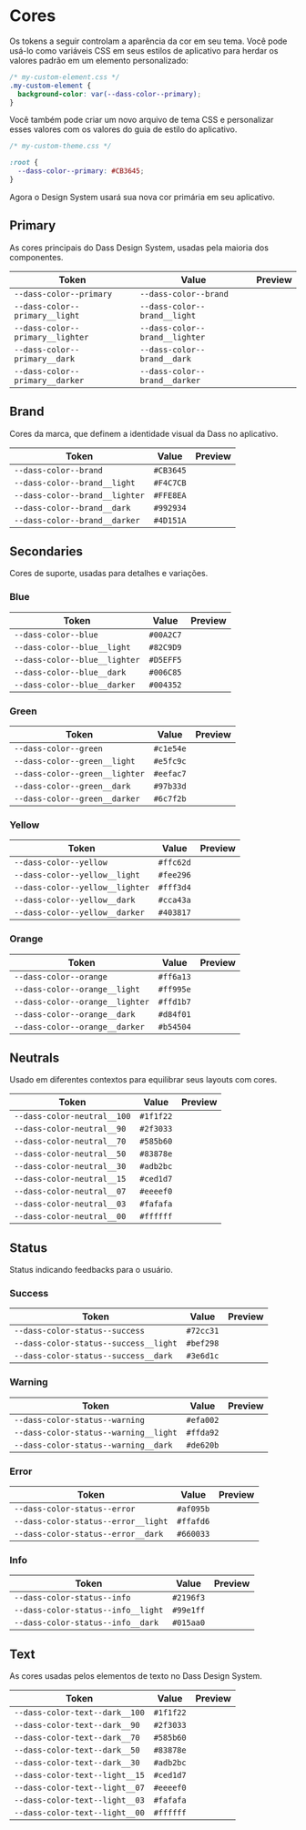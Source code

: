 
<Meta title="Guia de Estilo/Cores" />

# Cores

Os tokens a seguir controlam a aparência da cor em seu tema. Você pode usá-lo como variáveis CSS em seus estilos de aplicativo para herdar os valores padrão em um elemento personalizado:

```css
/* my-custom-element.css */
.my-custom-element {
  background-color: var(--dass-color--primary);
}
```

Você também pode criar um novo arquivo de tema CSS e personalizar esses valores com os valores do guia de estilo do aplicativo.

```css
/* my-custom-theme.css */

:root {
  --dass-color--primary: #CB3645;
}
```

Agora o Design System usará sua nova cor primária em seu aplicativo.


## Primary

As cores principais do Dass Design System, usadas pela maioria dos componentes.

| Token                            | Value                          | Preview                                                          |
| -------------------------------  | -----------------------------  | ---------------------------------------------------------------- |
| `--dass-color--primary`          | `--dass-color--brand`          | <span class='dass-sb-color dass-color--primary'></span>          |
| `--dass-color--primary__light`   | `--dass-color--brand__light`   | <span class='dass-sb-color dass-color--primary__light'></span>   |
| `--dass-color--primary__lighter` | `--dass-color--brand__lighter` | <span class='dass-sb-color dass-color--primary__lighter'></span> |
| `--dass-color--primary__dark`    | `--dass-color--brand__dark`    | <span class='dass-sb-color dass-color--primary__dark'></span>    |
| `--dass-color--primary__darker`  | `--dass-color--brand__darker`  | <span class='dass-sb-color dass-color--primary__darker'></span>  |

## Brand

Cores da marca, que definem a identidade visual da Dass no aplicativo.

| Token                          |   Value   | Preview                                                        |
| -----------------------------  | --------- | -------------------------------------------------------------- |
| `--dass-color--brand`          | `#CB3645` | <span class='dass-sb-color dass-color--brand'></span>          |
| `--dass-color--brand__light`   | `#F4C7CB` | <span class='dass-sb-color dass-color--brand__light'></span>   |
| `--dass-color--brand__lighter` | `#FFE8EA` | <span class='dass-sb-color dass-color--brand__lighter'></span> |
| `--dass-color--brand__dark`    | `#992934` | <span class='dass-sb-color dass-color--brand__dark'></span>    |
| `--dass-color--brand__darker`  | `#4D151A` | <span class='dass-sb-color dass-color--brand__darker'></span>  |


## Secondaries

Cores de suporte, usadas para detalhes e variações.

### Blue

| Token                         | Value     | Preview                                                       |
| ----------------------------- | --------- | ------------------------------------------------------------- |
| `--dass-color--blue`          | `#00A2C7` | <span class='dass-sb-color dass-color--blue'></span>          |
| `--dass-color--blue__light`   | `#82C9D9` | <span class='dass-sb-color dass-color--blue__light'></span>   |
| `--dass-color--blue__lighter` | `#D5EFF5` | <span class='dass-sb-color dass-color--blue__lighter'></span> |
| `--dass-color--blue__dark`    | `#006C85` | <span class='dass-sb-color dass-color--blue__dark'></span>    |
| `--dass-color--blue__darker`  | `#004352` | <span class='dass-sb-color dass-color--blue__darker'></span>  |

### Green

| Token                          | Value     | Preview                                                        |
| ------------------------------ | --------- | -------------------------------------------------------------- |
| `--dass-color--green`          | `#c1e54e` | <span class='dass-sb-color dass-color--green'></span>          |
| `--dass-color--green__light`   | `#e5fc9c` | <span class='dass-sb-color dass-color--green__light'></span>   |
| `--dass-color--green__lighter` | `#eefac7` | <span class='dass-sb-color dass-color--green__lighter'></span> |
| `--dass-color--green__dark`    | `#97b33d` | <span class='dass-sb-color dass-color--green__dark'></span>    |
| `--dass-color--green__darker`  | `#6c7f2b` | <span class='dass-sb-color dass-color--green__darker'></span>  |

### Yellow

| Token                           | Value     | Preview                                                         |
| ------------------------------- | --------- | --------------------------------------------------------------- |
| `--dass-color--yellow`          | `#ffc62d` | <span class='dass-sb-color dass-color--yellow'></span>          |
| `--dass-color--yellow__light`   | `#fee296` | <span class='dass-sb-color dass-color--yellow__light'></span>   |
| `--dass-color--yellow__lighter` | `#fff3d4` | <span class='dass-sb-color dass-color--yellow__lighter'></span> |
| `--dass-color--yellow__dark`    | `#cca43a` | <span class='dass-sb-color dass-color--yellow__dark'></span>    |
| `--dass-color--yellow__darker`  | `#403817` | <span class='dass-sb-color dass-color--yellow__darker'></span>  |

### Orange

| Token                           | Value     | Preview                                                         |
| ------------------------------- | --------- | --------------------------------------------------------------- |
| `--dass-color--orange`          | `#ff6a13` | <span class='dass-sb-color dass-color--orange'></span>          |
| `--dass-color--orange__light`   | `#ff995e` | <span class='dass-sb-color dass-color--orange__light'></span>   |
| `--dass-color--orange__lighter` | `#ffd1b7` | <span class='dass-sb-color dass-color--orange__lighter'></span> |
| `--dass-color--orange__dark`    | `#d84f01` | <span class='dass-sb-color dass-color--orange__dark'></span>    |
| `--dass-color--orange__darker`  | `#b54504` | <span class='dass-sb-color dass-color--orange__darker'></span>  |

## Neutrals

Usado em diferentes contextos para equilibrar seus layouts com cores.

| Token                       | Value     | Preview                                                     |
| ----------------------      | --------- | ----------------------------------------------------------- |
| `--dass-color-neutral__100` | `#1f1f22` | <span class='dass-sb-color dass-color-neutral__100'></span> |
| `--dass-color-neutral__90`  | `#2f3033` | <span class='dass-sb-color dass-color-neutral__90'></span>  |
| `--dass-color-neutral__70`  | `#585b60` | <span class='dass-sb-color dass-color-neutral__70'></span>  |
| `--dass-color-neutral__50`  | `#83878e` | <span class='dass-sb-color dass-color-neutral__50'></span>  |
| `--dass-color-neutral__30`  | `#adb2bc` | <span class='dass-sb-color dass-color-neutral__30'></span>  |
| `--dass-color-neutral__15`  | `#ced1d7` | <span class='dass-sb-color dass-color-neutral__15'></span>  |
| `--dass-color-neutral__07`  | `#eeeef0` | <span class='dass-sb-color dass-color-neutral__07'></span>  |
| `--dass-color-neutral__03`  | `#fafafa` | <span class='dass-sb-color dass-color-neutral__03'></span>  |
| `--dass-color-neutral__00`  | `#ffffff` | <span class='dass-sb-color dass-color-neutral__00'></span>  |

## Status

Status indicando feedbacks para o usuário.

### Success

| Token                                 | Value     | Preview                                                               |
| --------------------------------      | --------- | --------------------------------------------------------------------  |
| `--dass-color-status--success`        | `#72cc31` | <span class='dass-sb-color dass-color-status--success'></span>        |
| `--dass-color-status--success__light` | `#bef298` | <span class='dass-sb-color dass-color-status--success__light'></span> |
| `--dass-color-status--success__dark`  | `#3e6d1c` | <span class='dass-sb-color dass-color-status--success__dark'></span>  |

### Warning

| Token                                 | Value     | Preview                                                               |
| ------------------------------------- | --------- | --------------------------------------------------------------------- |
| `--dass-color-status--warning`        | `#efa002` | <span class='dass-sb-color dass-color-status--warning'></span>        |
| `--dass-color-status--warning__light` | `#ffda92` | <span class='dass-sb-color dass-color-status--warning__light'></span> |
| `--dass-color-status--warning__dark`  | `#de620b` | <span class='dass-sb-color dass-color-status--warning__dark'></span>  |

### Error

| Token                               | Value     | Preview                                                             |
| ----------------------------------- | --------- | ------------------------------------------------------------------- |
| `--dass-color-status--error`        | `#af095b` | <span class='dass-sb-color dass-color-status--error'></span>        |
| `--dass-color-status--error__light` | `#ffafd6` | <span class='dass-sb-color dass-color-status--error__light'></span> |
| `--dass-color-status--error__dark`  | `#660033` | <span class='dass-sb-color dass-color-status--error__dark'></span>  |

### Info

| Token                              | Value     | Preview                                                            |
| ---------------------------------- | --------- | ------------------------------------------------------------------ |
| `--dass-color-status--info`        | `#2196f3` | <span class='dass-sb-color dass-color-status--info'></span>        |
| `--dass-color-status--info__light` | `#99e1ff` | <span class='dass-sb-color dass-color-status--info__light'></span> |
| `--dass-color-status--info__dark`  | `#015aa0` | <span class='dass-sb-color dass-color-status--info__dark'></span>  |

## Text

As cores usadas pelos elementos de texto no Dass Design System.

| Token                          | Value     | Preview                                                        |
| ------------------------------ | --------- | -------------------------------------------------------------- |
| `--dass-color-text--dark__100` | `#1f1f22` | <span class='dass-sb-color dass-color-text--dark__100'></span> |
| `--dass-color-text--dark__90`  | `#2f3033` | <span class='dass-sb-color dass-color-text--dark__90'></span>  |
| `--dass-color-text--dark__70`  | `#585b60` | <span class='dass-sb-color dass-color-text--dark__70'></span>  |
| `--dass-color-text--dark__50`  | `#83878e` | <span class='dass-sb-color dass-color-text--dark__50'></span>  |
| `--dass-color-text--dark__30`  | `#adb2bc` | <span class='dass-sb-color dass-color-text--dark__30'></span>  |
| `--dass-color-text--light__15` | `#ced1d7` | <span class='dass-sb-color dass-color-text--light__15'></span> |
| `--dass-color-text--light__07` | `#eeeef0` | <span class='dass-sb-color dass-color-text--light__07'></span> |
| `--dass-color-text--light__03` | `#fafafa` | <span class='dass-sb-color dass-color-text--light__03'></span> |
| `--dass-color-text--light__00` | `#ffffff` | <span class='dass-sb-color dass-color-text--light__00'></span> |
